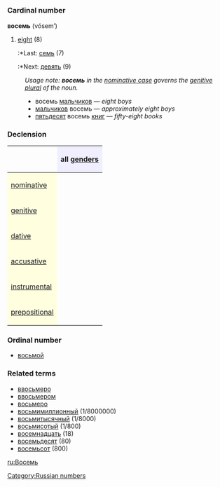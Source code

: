 =={{ru}}==
[[Category:Russian numbers]]
=== Cardinal number ===
'''восемь''' (vósem’)

#[[eight]] (8)
#:*Last: [[семь]] (7)
#:*Next: [[девять]] (9)

:''Usage note: '''''восемь''''' in the [[nominative case]] governs the [[genitive]] [[plural]] of the noun.''
:*восемь [[мальчик|мальчиков]] — ''eight boys''
:*[[мальчик|мальчиков]] восемь — ''approximately eight boys''
:*[[пятьдесят]] восемь [[книга|книг]] — ''fifty-eight books''

===Declension===
{| border="1" cellpadding="4" cellspacing="0"
!
! style="background-color: #EFEFFF" align="center"|all [[gender]]s
|-
! style="background-color: #FFFFE0" align="left"|[[nominative case|nominative]]
| align="center"|{{Unicode|во́семь}}
|-
! style="background-color: #FFFFE0" align="left"|[[genitive case|genitive]]
| align="center"|{{Unicode|восьми́}}
|-
! style="background-color: #FFFFE0" align="left"|[[dative case|dative]]
| align="center"|{{Unicode|восьми́}}
|-
! style="background-color: #FFFFE0" align="left"|[[accusative case|accusative]]
| align="center"|{{Unicode|во́семь}}
|-
! style="background-color: #FFFFE0" align="left"|[[instrumental case|instrumental]]
| align="center"|{{Unicode|восемью́}}
|-
! style="background-color: #FFFFE0" align="left"|[[prepositional case|prepositional]]
| align="center"|{{Unicode|о восьми́}}
|}

===Ordinal number===
*[[восьмой]]

===Related terms===
*[[ввосьмеро]]
*[[ввосьмером]]
*[[восьмеро]]
*[[восьмимиллионный]] (1/8000000)
*[[восьмитысячный]] (1/8000)
*[[восьмисотый]] (1/800)
*[[восемнадцать]] (18)
*[[восемьдесят]] (80)
*[[восемьсот]] (800)

[[ru:Восемь]]
